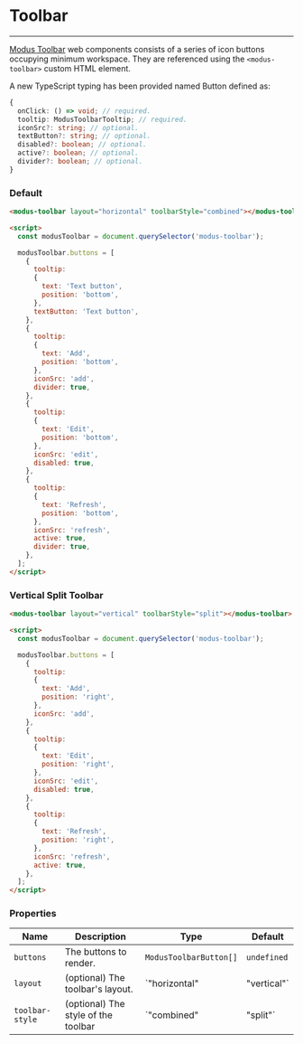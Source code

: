 
# Toolbar

---

[Modus Toolbar](https://modus.trimble.com/components/web/toolbar/) web components consists of a series of icon buttons occupying minimum workspace. They are referenced using the `<modus-toolbar>` custom HTML element.

A new TypeScript typing has been provided named Button defined as:

```ts
{
  onClick: () => void; // required.
  tooltip: ModusToolbarTooltip; // required.
  iconSrc?: string; // optional.
  textButton?: string; // optional.
  disabled?: boolean; // optional.
  active?: boolean; // optional.
  divider?: boolean; // optional.
}
```

### Default

<Story id="components-toolbar--default" />

```html
<modus-toolbar layout="horizontal" toolbarStyle="combined"></modus-toolbar>

<script>
  const modusToolbar = document.querySelector('modus-toolbar');

  modusToolbar.buttons = [
    { 
      tooltip: 
      {
        text: 'Text button',
        position: 'bottom',
      },
      textButton: 'Text button',
    },
    { 
      tooltip: 
      {
        text: 'Add',
        position: 'bottom',
      },
      iconSrc: 'add', 
      divider: true,
    },
    {  
      tooltip: 
      {
        text: 'Edit',
        position: 'bottom',
      },
      iconSrc: 'edit', 
      disabled: true,
    },
    {  
      tooltip: 
      {
        text: 'Refresh',
        position: 'bottom',
      },
      iconSrc: 'refresh', 
      active: true, 
      divider: true,
    },
  ];
</script>
```

### Vertical Split Toolbar

<Story id="components-toolbar--vertical-split-toolbar" />

```html
<modus-toolbar layout="vertical" toolbarStyle="split"></modus-toolbar>

<script>
  const modusToolbar = document.querySelector('modus-toolbar');

  modusToolbar.buttons = [
    { 
      tooltip: 
      {
        text: 'Add',
        position: 'right',
      },
      iconSrc: 'add', 
    },
    {  
      tooltip: 
      {
        text: 'Edit',
        position: 'right',
      },
      iconSrc: 'edit', 
      disabled: true,
    },
    {  
      tooltip: 
      {
        text: 'Refresh',
        position: 'right',
      },
      iconSrc: 'refresh', 
      active: true, 
    },
  ];
</script>
```

### Properties

| Name            | Description                         | Type                         | Default        |
| --------------- | ----------------------------------- | ---------------------------- | -------------- |
| `buttons`       | The buttons to render.              | `ModusToolbarButton[]`       | `undefined`    |
| `layout`        | (optional) The toolbar's layout.    | `"horizontal" | "vertical"`  | `'horizontal'` |
| `toolbar-style` | (optional) The style of the toolbar | `"combined" | "split"`       | `'combined'`   |

